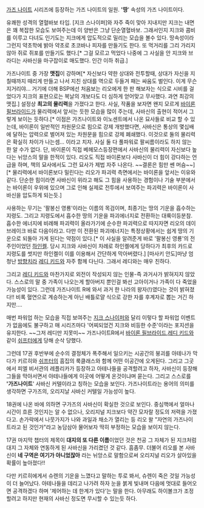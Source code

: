 [[가즈 나이트]] 시리즈에 등장하는 가즈 나이트의 일원. ''''땅'''' 속성의 가즈 나이트이다.

유쾌한 성격의 열혈바보 타입. [지크 스나이퍼]와 자주 죽이 맞아 지내지만 지크는 내면은 꽤 복잡한 모습도 보여주는데 이 양반은 그냥 단순열혈바보. 그래서인지 지크와 콤비를 이루고 다녀도 인기도는 지크에게 압도적으로 밀리는 모습을 볼수 있다. 땅속성이라 그런지 약초학에 밝아 약초로 초코바나 피자를 만들기도 한다. 또 먹거리를 그리 가리지 않아 쥐로 쥐포를 만들기도 했다.[* 그걸 모르고 먹었다 나중에 그 사실을 안 지크와 브라디는 사바신을 마구잡이로 매도했다. 인간 이하 취급.]

가즈나이트 중 가장 '''맷집'''이 강하며[* 자신보다 약한 상대와 전투할때, 상대가 자신을 지칠때까지 때리게 만들고 나서 지친 상대를 역으로 두들겨 패는 싸움도 벌인다. 이게 무슨 지거리야… 거기에 더해 BSP에선 처음보는 리오에게 한 판 해보자는 식으로 시비를 걸었다가 지크의 표현으로는 복날의 개보다도 더 심하게 얻어맞고 무사했다. 과연 최강의 맷집.]  설정상 '''최고의 물리력'''을 가졌다고 한다. 사실, 작품을 보자면 왠지 모르게 [[바이론 필브라이드]]가 물리력에서 앞서는 듯한 모습을 많이 주는데, 사바신의 출현이 적어서 그렇게 보이는 듯하다.[* 이점은 가즈나이트와 이노센트에서 나온 묘사들로 비교 할 수 있는데, 바이론이 일반적인 차원문으로 힘으로 강제 개방했다면, 사바신은 통상의 몇십배에 달하는 압력으로 벌어져 있는 차원문을 힘으로 강제 폐쇄했다. 이것으로 둘의 물리력은 확실히 차이가 나는셈… 이라고 치자. 사실 둘 다 풀파워로 팔씨름이라도 하지 않는 한 알 수가 없다. 단, 바이론이 직접 베헤모스등장편에서 사바신의 물리력이 자신보다 높다는 뉘앙스의 말을 한적이 있다. 리오도 직접 바이론보다 사바신이 더 힘이 강다하는 언급을 하며, 책의 묘사에서도 그런 묘사가 제법 자주 나온다. ~~결론은 힘만 쎈 머슴~~][* 물리력에서 바이론보다 밀린다는 리오가 파괴력 측면에서는 바이론을 앞서는 이유와 같다. 단순한 힘이라면 사바신이 위라고 해도 그 힘을 사용하는 경험이나 기술 부분에서는 바이론이 우위에 있으며 그로 인해 실제로 전투에서 보여주는 파괴력은 바이론이 사바신을 압도하게 되는듯.]

사용하는 무기는 '팔봉신 영룡'이라는 이름의 목검이며, 최종기는 땅의 기운을 흡수하는 지령도. 그리고 지령도에서 흡수한 땅의 기운을 파괴에너지로 전환하는 대륙이등분참. 흡수한 에너지에 비례해 파괴력이 올라가기에 순수한 파괴력으로 따지자면 리오의 데이 브레이크 바로 다음이라고. 다만 이 전환된 파괴에너지는 특정상황에서는 쉽게 땅의 기운으로 되돌아 가게 된다는 약점이 있다.[* 이 사실을 알려준게 바로 '팔봉신 영룡'의 전주인이었던 [[하인켈]]. 당시 지크와 사바신이 차례로 하인켈에게 당하다가 최후의 카드로 지령도를 썻지만 하인켈이 이를 이용해서 간단하게 막아버렸다.] [마사키 안도]마냥 엄청난 [[방향치]]라 [[레디 키드]]와 자주 함께 다닌다. 그래서 레디와는 매우 친하다.

그리고 [[레디 키드]]와 마찬가지로 외전이 작성되지 않는 인물-즉 과거사가 밝혀지지 않았다. 스스로의 말 중 가족이 나오는게 할아버지 뿐인걸 봐선 고아이거나 가족이 다 죽었을 가능성이 있다. 그런데 가즈나이트 R에 와서 과거 한 나라의 왕자(!)였다는 것이 밝혀졌다!! 비록 혈연으로 계승하는게 아닌 배틀로얄 식으로 강한 자를 후계자로 뽑는 거긴 하지만….

매번 파워업 하는 모습을 직접 보여주는 [[지크 스나이퍼]]와 달리 이렇다 할 파워업 이벤트가 없음에도 불구하고 매 시리즈마다 '어찌되었건 지크와 비등한 수준'이라는 포지션을 유지한다. ~~그저 레디만 지못미~~ 가즈나이트R에서 [[바이론 필브라이드]],[[레디 키드]]와 같이 [[쉬프터]]에게 당해 순삭 당했다. 

그런데 17권 후반부에 순수의 결정체가 폭주해서 일으키는 시공간의 붕괴를 아테나가 막다가 키르히와 [[쉬프터]]의 흠집의 룩클래스와 함께 어떤 이공간에 오게된다. 그리고 그곳에서 피엘 비서관의 레플리카가 등장하고 아테나들을 공격할려고 하자, 사바신이 등장해 그들을 막아서면서 아테나들에게 이곳에 어떻게 온것이냐며 묻는다. 그리고 스스로를 ''''가즈나이트'''' 사바신 커텔이라고 칭하는 모습을 보인다. 가즈나이트라는 용어의 의미를 생각하면 구가즈의, 오리지날 사바신 커텔일 가능성이 높다.

18권에 나온 바에 의하면 구가즈의 사바신이 확실한 것으로 보인다. 중심핵에서 얼마나 시간이 흐른 것인지는 알 수 없으나, 오리지널 지크보다 약간 모자랄 정도의 저력을 가졌다고. 손가락에서 나뭇가지가 나와 과일과 채소가 열리는 등 리오 왈 "자연의 가즈나이트라고 된 것인가"라고 농담삼아 물어보자 딱히 부정하는 모습을 보이지 않는다.

17권 마지막 챕터의 제목이 '''대지의 또 다른 이름'''이었던 것은 천공 그 자체가 된 지크처럼 대지 그 자체와 연동하게 된 사바신을 가리켰던 것 같다. 흠좀무. 더불어 리오를 본 사바신이 '''네 구역은 여기가 아니었잖아''' 라는 뉘앙스로 말함으로써 오리지널 리오가 살아있을 확률이 높아졌다!! 

다만 키르히에게서 슈렌의 기운을 느꼈다고 말하는 투로 봐서, 슈렌이 죽은 것일 가능성이 더 늘어났다. 아테나들을 데리고 나가려 하자 눈을 붉게 빛내며 다음에 멋대로 들어오면 공격하겠다 하며 '제어하는 데 한계가 있다'는 말을 한다. 아무래도 하이볼크가 조정할려고 하지만 현재의 사바신 정도면 무시할 수 있는듯 하다.
